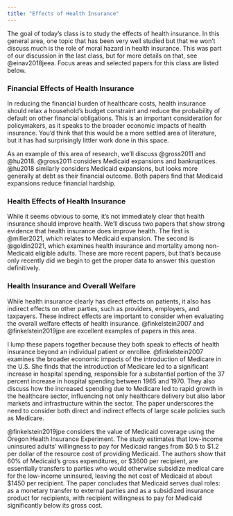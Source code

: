 ```yaml
---
title: "Effects of Health Insurance"
---
```


The goal of today's class is to study the effects of health insurance. In this general area, one topic that has been very well studied but that we won't discuss much is the role of moral hazard in health insurance. This was part of our discussion in the last class, but for more details on that, see @einav2018jeea. Focus areas and selected papers for this class are listed below.

### Financial Effects of Health Insurance
In reducing the financial burden of healthcare costs, health insurance should relax a household's budget constraint and reduce the probability of default on other financial obligations. This is an important consideration for policymakers, as it speaks to the broader economic impacts of health insurance. You'd think that this would be a more settled area of literature, but it has had surprisingly littler work done in this space.

As an example of this area of research, we'll discuss @gross2011 and @hu2018. @gross2011 considers Medicaid expansions and bankruptices. @hu2018 similarly considers Medicaid expansions, but looks more generally at debt as their financial outcome. Both papers find that Medicaid expansions reduce financial hardship.

### Health Effects of Health Insurance
While it seems obvious to some, it's not immediately clear that health insurance should improve health. We'll discuss two papers that show strong evidence that health insurance does improve health. The first is @miller2021, which relates to Medicaid expansion. The second is @goldin2021, which examines health insurance and mortality among non-Medicaid eligible adults. These are more recent papers, but that's because only recently did we begin to get the proper data to answer this question definitively.

### Health Insurance and Overall Welfare
While health insurance clearly has direct effects on patients, it also has indirect effects on other parties, such as providers, employers, and taxpayers. These indirect effects are important to consider when evaluating the overall welfare effects of health insurance. @finkelstein2007 and @finkelstein2019jpe are excellent examples of papers in this area.

I lump these papers together because they both speak to effects of health insurance beyond an individual patient or enrollee. @finkelstein2007 examines the broader economic impacts of the introduction of Medicare in the U.S. She finds that the introduction of Medicare led to a significant increase in hospital spending, responsible for a substantial portion of the 37 percent increase in hospital spending between 1965 and 1970. They also discuss how the increased spending due to Medicare led to rapid growth in the healthcare sector, influencing not only healthcare delivery but also labor markets and infrastructure within the sector. The paper underscores the need to consider both direct and indirect effects of large scale policies such as Medicare.

@finkelstein2019jpe considers the value of Medicaid coverage using the Oregon Health Insurance Experiment. The study estimates that low-income uninsured adults' willingness to pay for Medicaid ranges from $0.5 to $1.2 per dollar of the resource cost of providing Medicaid. The authors show that 60% of Medicaid's gross expenditures, or $3600 per recipient, are essentially transfers to parties who would otherwise subsidize medical care for the low-income uninsured, leaving the net cost of Medicaid at about $1450 per recipient. The paper concludes that Medicaid serves dual roles: as a monetary transfer to external parties and as a subsidized insurance product for recipients, with recipient willingness to pay for Medicaid significantly below its gross cost​.


